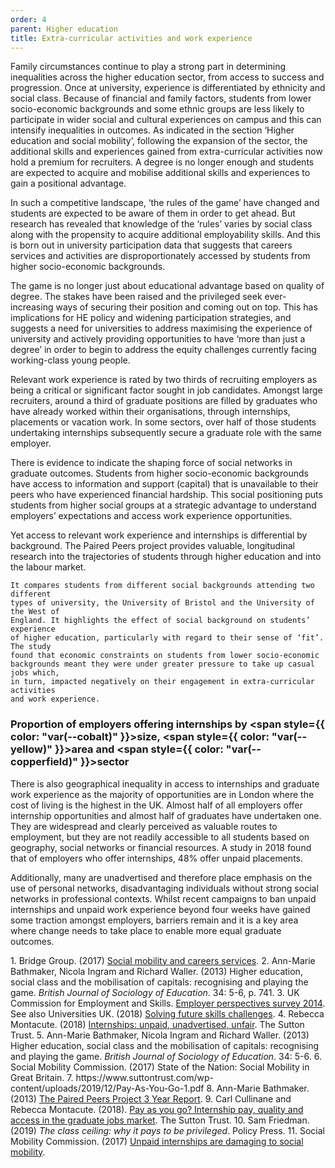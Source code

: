 ```yaml
---
order: 4
parent: Higher education
title: Extra-curricular activities and work experience
---
```



Family circumstances continue to play a strong part in determining inequalities
across the higher education sector, from access to success and progression. Once
at university, experience is differentiated by ethnicity and social class.
Because of financial and family factors, students from lower socio-economic
backgrounds and some ethnic groups are less likely to participate in wider
social and cultural experiences on campus and this can intensify inequalities in
outcomes. As indicated in the section ‘Higher education and social mobility’,
following the expansion of the sector, the additional skills and experiences
gained from extra-curricular activities now hold a premium for recruiters. A
degree is no longer enough and students are expected to acquire and mobilise
additional skills and experiences to gain a positional advantage.

<ResearchImage imageName="extra-curricular-1.jpg" />

In such a competitive landscape, ‘the rules of the game’ have changed and
students are expected to be aware of them in order to get ahead. But research
has revealed that knowledge of the ‘rules’ varies by social class along with the
propensity to acquire additional employability skills. And this is born out in
university participation data that suggests that careers services and activities
are disproportionately accessed by students from higher socio-economic
backgrounds.<FootnoteLink text="1"/>

The game is no longer just about educational advantage based on quality of
degree. The stakes have been raised and the privileged seek ever-increasing ways
of securing their position and coming out on top. This has implications for HE
policy and widening participation strategies, and suggests a need for
universities to address maximising the experience of university and actively
providing opportunities to have ‘more than just a degree’ in order to begin to
address the equity challenges currently facing working-class young
people.<FootnoteLink text="2"/>

<ResearchImage imageName="extra-curricular-2.jpg" />

Relevant work experience is rated by two thirds of recruiting employers as being
a critical or significant factor sought in job candidates.<FootnoteLink text="3"/> Amongst large
recruiters, around a third of graduate positions are filled by graduates who
have already worked within their organisations, through internships, placements
or vacation work. In some sectors, over half of those students undertaking
internships subsequently secure a graduate role with the same
employer.<FootnoteLink text="4"/> 

There is evidence to indicate the shaping force of social networks in graduate
outcomes. Students from higher socio-economic backgrounds have access to
information and support (capital) that is unavailable to their peers who have
experienced financial hardship. This social positioning puts students from
higher social groups at a strategic advantage to understand employers’
expectations and access work experience opportunities.<FootnoteLink text="5"/>

<div>
	Yet access to relevant work experience and internships is differential by
	background.<FootnoteLink text="6"/> The Paired Peers project provides valuable,
	longitudinal research into the trajectories of students through higher education
	and into the labour market.<FootnoteLink text="7"/>

	It compares students from different social backgrounds attending two different
	types of university, the University of Bristol and the University of the West of
	England. It highlights the effect of social background on students’ experience
	of higher education, particularly with regard to their sense of ‘fit’. The study
	found that economic constraints on students from lower socio-economic
	backgrounds meant they were under greater pressure to take up casual jobs which,
	in turn, impacted negatively on their engagement in extra-curricular activities
	and work experience.
</div>

<div className="full-span tall-graph">

  ### Proportion of employers offering internships by <span style={{ color: "var(--cobalt)" }}>size</span>, <span style={{ color: "var(--yellow)" }}>area</span> and <span style={{ color: "var(--copperfield)" }}>sector</span><FootnoteLink text="8"/> 

  <ExtraCurricularGraphSVG />
</div>

There is also geographical inequality in access to internships and graduate work
experience as the majority of opportunities are in London where the cost of
living is the highest in the UK. Almost half of all employers offer internship
opportunities and almost half of graduates have undertaken one. They are
widespread and clearly perceived as valuable routes to employment, but they are
not readily accessible to all students based on geography, social networks or
financial resources. A study in 2018 found that of employers who offer
internships, 48% offer unpaid placements.<FootnoteLink text="9"/> 

Additionally, many are unadvertised and therefore place emphasis on the use of
personal networks, disadvantaging individuals without strong social networks in
professional contexts.<FootnoteLink text="10"/> Whilst recent campaigns to ban
unpaid internships and unpaid work experience beyond four weeks have gained some
traction amongst employers, barriers remain and it is a key area where change
needs to take place to enable more equal graduate outcomes.<FootnoteLink
text="11"/> 

<Footnotes>
	1. Bridge Group. (2017) <a
	href="https://static1.squarespace.com/static/5c18e090b40b9d6b43b093d8/t/5cd18164f63f57000157b2aa/1557234030200/07+Research+2017+UPP.pdf">Social
	mobility and careers services</a>.
	2. Ann-Marie Bathmaker, Nicola Ingram and Richard Waller. (2013) Higher
	education, social class and the mobilisation of capitals: recognising and
	playing the game. <i>British Journal of Sociology of Education</i>. 34: 5-6,
	p. 741.
	3. UK Commission for Employment and Skills. <a
	href="https://assets.publishing.service.gov.uk/government/uploads/system/uploads/attachment_data/file/373769/14.11.11._EPS_2014_-_Main_Report_full_V2.pdf">Employer
	perspectives survey 2014</a>. See also Universities UK. (2018) <a
	href="https://universitiesuk.ac.uk/policy-and-analysis/reports/Pages/solving-future-skills-challenges.aspx">Solving
	future skills challenges</a>.
	4. Rebecca Montacute. (2018) <a
	href="https://www.suttontrust.com/our-research/internships-unpaid-unadvertised-unfair/">Internships:
	unpaid, unadvertised, unfair</a>. The Sutton Trust.
	5. Ann-Marie Bathmaker, Nicola Ingram and Richard Waller. (2013) Higher
	education, social class and the mobilisation of capitals: recognising and
	playing the game. <i>British Journal of Sociology of Education</i>. 34: 5-6.
	6. Social Mobility Commission. (2017) State of the Nation: Social Mobility in
	Great Britain.
	7. https://www.suttontrust.com/wp-content/uploads/2019/12/Pay-As-You-Go-1.pdf
	8. Ann-Marie Bathmaker. (2013) <a
	href="https://www.bristol.ac.uk/media-library/sites/spais/migrated/documents/report.pdf">The
	Paired Peers Project 3 Year Report</a>.
	9. Carl Cullinane and Rebecca Montacute. (2018). <a
	href="https://www.suttontrust.com/wp-content/uploads/2019/12/Pay-As-You-Go-1.pdf">Pay
	as you go? Internship pay, quality and access in the graduate jobs market</a>.
	The Sutton Trust.
	10. Sam Friedman. (2019) <i>The class ceiling: why it pays to be
	privileged</i>. Policy Press.
	11. Social Mobility Commission. (2017) <a
	href="https://www.gov.uk/government/news/unpaid-internships-are-damaging-to-social-mobility">Unpaid
	internships are damaging to social mobility</a>.
</Footnotes>
